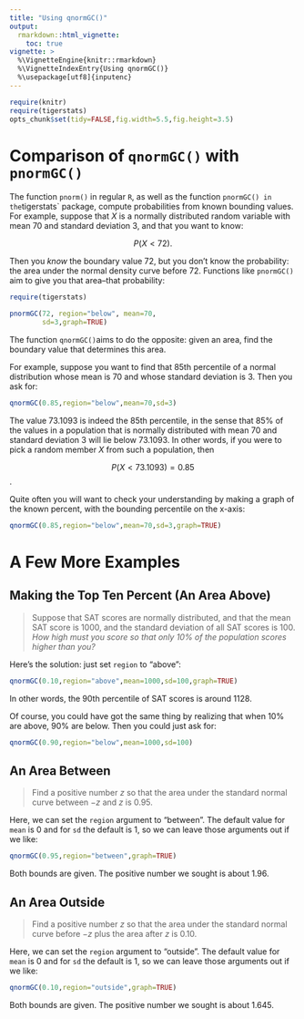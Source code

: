 ```yaml
---
title: "Using qnormGC()"
output:
  rmarkdown::html_vignette:
    toc: true
vignette: >
  %\VignetteEngine{knitr::rmarkdown}
  %\VignetteIndexEntry{Using qnormGC()}
  %\usepackage[utf8]{inputenc}
---
```


```r
require(knitr)
require(tigerstats)
opts_chunk$set(tidy=FALSE,fig.width=5.5,fig.height=3.5)
```

# Comparison of `qnormGC()` with `pnormGC()`

The function `pnorm()` in regular `R`, as well as the function `pnormGC() in the `tigerstats` package, compute probabilities from known bounding values.  For example, suppose that $X$ is a normally distributed random variable with mean 70 and standard deviation 3, and that you want to know:

$$P(X < 72).$$

Then you *know* the boundary value 72, but you don't know the probability:  the area under the normal density curve before 72.  Functions like `pnormGC()` aim to give you that area--that probability:

```r
require(tigerstats)
```

```r
pnormGC(72, region="below", mean=70,
        sd=3,graph=TRUE)
```

The function `qnormGC()`aims to do the opposite:  given an area, find the boundary value that determines this area.

For example, suppose you want to find that 85th percentile of a normal distribution whose mean is 70 and whose standard deviation is 3.  Then you ask for:

```r
qnormGC(0.85,region="below",mean=70,sd=3)
```

The value 73.1093 is indeed the 85th percentile, in the sense that 85% of the values in a population that is normally distributed with mean 70 and standard deviation 3 will lie below 73.1093.  In other words, if you were to pick a random member $X$ from such a population, then

$$P(X < 73.1093) = 0.85$$.

Quite often you will want to check your understanding by making a graph of the known percent, with the bounding percentile on the x-axis:

```r
qnormGC(0.85,region="below",mean=70,sd=3,graph=TRUE)
```

# A Few More Examples

## Making the Top Ten Percent (An Area Above)

  >Suppose that SAT scores are normally distributed, and that the mean SAT score is 1000, and the standard deviation of all SAT scores is 100.  *How high must you score so that only 10% of the population scores higher than you?*

Here's the solution:  just set `region` to "above":

```r
qnormGC(0.10,region="above",mean=1000,sd=100,graph=TRUE)
```

In other words, the 90th percentile of SAT scores is around 1128.

Of course, you could have got the same thing by realizing that when 10% are above, 90% are below.  Then you could just ask for:

```r
qnormGC(0.90,region="below",mean=1000,sd=100)
```


## An Area Between

  >Find a positive number $z$ so that the area under the standard normal curve between $-z$ and $z$ is 0.95.
  
Here, we can set the `region` argument to "between".  The default value for `mean` is 0 and for `sd` the default is 1, so we can leave those arguments out if we like:

```r
qnormGC(0.95,region="between",graph=TRUE)
```

Both bounds are given.  The positive number we sought is about 1.96.

## An Area Outside

  >Find a positive number $z$ so that the area under the standard normal curve before $-z$ plus the area  after $z$ is 0.10.
  
Here, we can set the `region` argument to "outside".  The default value for `mean` is 0 and for `sd` the default is 1, so we can leave those arguments out if we like:

```r
qnormGC(0.10,region="outside",graph=TRUE)
```

Both bounds are given.  The positive number we sought is about 1.645.

